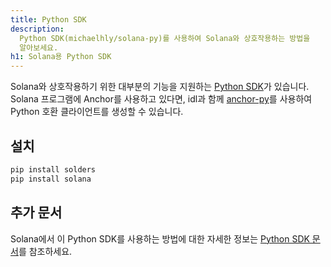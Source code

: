 ```yaml
---
title: Python SDK
description:
  Python SDK(michaelhly/solana-py)를 사용하여 Solana와 상호작용하는 방법을
  알아보세요.
h1: Solana용 Python SDK
---
```


Solana와 상호작용하기 위한 대부분의 기능을 지원하는
[Python SDK](https://github.com/michaelhly/solana-py)가 있습니다. Solana
프로그램에 Anchor를 사용하고 있다면, idl과 함께
[anchor-py](https://github.com/kevinheavey/anchorpy)를 사용하여 Python 호환
클라이언트를 생성할 수 있습니다.

## 설치

```bash title="Terminal"
pip install solders
pip install solana
```

## 추가 문서

Solana에서 이 Python SDK를 사용하는 방법에 대한 자세한 정보는
[Python SDK 문서](https://github.com/michaelhly/solana-py?tab=readme-ov-file#general-usage)를
참조하세요.
